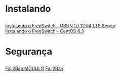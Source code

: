 <h1>Instalando</h1>

[[Instalando o FreeSwitch - UBUNTU 12.04 LTS Server]] <br>
[[Instalando o FreeSwitch - CentOS 6.3]] <br>

<h1>Segurança</h1>

[[Fail2Ban MODULO]]
[[Fail2Ban]]
